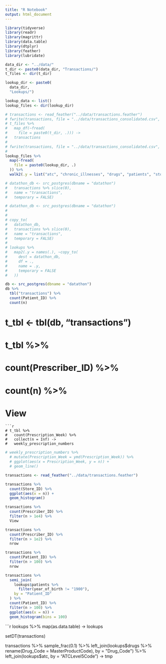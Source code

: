 ```yaml
---
title: "R Notebook"
output: html_document
---
```


```r
library(tidyverse)
library(readr)
library(magrittr)
library(data.table)
library(dtplyr)
library(feather)
library(lubridate)
```


```r
data_dir <- "../data/"
t_dir <- paste0(data_dir, "Transactions/")
t_files <- dir(t_dir)

lookup_dir <- paste0(
  data_dir,
  "Lookups/")

lookup_data <- list()
lookup_files <- dir(lookup_dir)
```

```r
# transactions <- read_feather("../data/transactions.feather")
# fwrite(transactions, file = "../data/transactions_consolidated.csv", sep = ";")
# t_files %>%
#   map_df(~fread(
#     file = paste0(t_dir, .))) ->
#   transactions
# 
# fwrite(transactions, file = "../data/transactions_consolidated.csv", sep = ";")
# 
lookup_files %>%
  map(~fread(
    file = paste0(lookup_dir, .)
  )) %>%
  walk2(.y = list("atc", "chronic_illnesses", "drugs", "patients", "stores"), ~assign(x = .y, value = .x))
```


```r
# datathon_db <- src_postgres(dbname = "datathon")
#   transactions %>% slice(0),
#   name = "transactions",
#   temporary = FALSE)
```


```r
# datathon_db <- src_postgres(dbname = "datathon")
# 
# 
# copy_to(
#   datathon_db,
#   transactions %>% slice(0),
#   name = "transactions",
#   temporary = FALSE)
# 
# lookups %>%
#   map2(.y = names(.), ~copy_to(
#     dest = datathon_db,
#     df = .,
#     name = .y,
#     temporary = FALSE
#   ))
```
```r
db <- src_postgres(dbname = "datathon")
db %>% 
  tbl("transactions") %>% 
  count(Patient_ID) %>% 
  count(n)
```
# t_tbl <- tbl(db, "transactions")
# t_tbl %>% 
#   count(Prescriber_ID) %>% 
#   count(n) %>% 
#   View
```
```r
# t_tbl %>% 
#   count(Prescription_Week) %>% 
#   collect(n = Inf) -> 
#   weekly_prescription_numbers
```

```r
# weekly_prescription_numbers %>% 
  # mutate(Prescription_Week = ymd(Prescription_Week)) %>% 
  # ggplot(aes(x = Prescription_Week, y = n)) +
  # geom_line()
```

```r
transactions <- read_feather("../data/transactions.feather")
```

```r
transactions %>% 
  count(Store_ID) %>% 
  ggplot(aes(x = n)) +
  geom_histogram()
```
```r
transactions %>% 
  count(Prescriber_ID) %>% 
  filter(n > 1e4) %>% 
  View
```
```r
transactions %>% 
  count(Prescriber_ID) %>% 
  filter(n > 1e2) %>%
  nrow
```
```r
transactions %>% 
  count(Patient_ID) %>% 
  filter(n > 100) %>% 
  nrow
```

```r
transactions %>% 
  semi_join(
    lookups$patients %>% 
      filter(year_of_birth != "1900"),
    by = "Patient_ID"
  ) %>% 
  count(Patient_ID) %>% 
  filter(n > 100) %>% 
  ggplot(aes(x = n)) +
  geom_histogram(bins = 100)
```

```r
lookups %>%
  map(as.data.table) -> 
  lookups

setDT(transactions)

transactions %>% 
  sample_frac(0.1) %>% 
  left_join(lookups$drugs %>% 
              rename(Drug_Code = MasterProductCode), 
            by = "Drug_Code") %>% 
  left_join(lookups$atc,
            by = "ATCLevel5Code") -> 
  tmp

